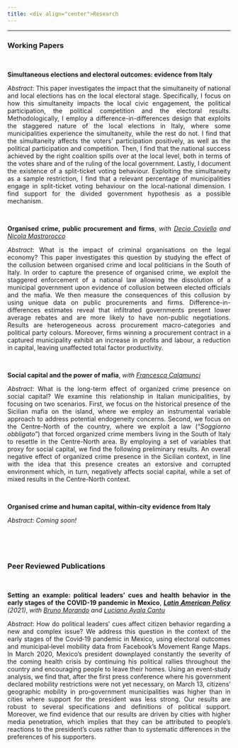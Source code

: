 ```yaml
---
title: <div align="center">Research
---
```



****

<div align="justify">

### Working Papers

<br />


**Simultaneous elections and electoral outcomes: evidence from Italy**

*Abstract*: This paper investigates the impact that the simultaneity of national and local elections has on the local electoral stage. Specifically, I focus on how this simultaneity impacts the local civic engagement, the political participation, the political competition and the electoral results. Methodologically, I employ a difference-in-differences design that exploits the staggered nature of the local elections in Italy, where some municipalities experience the simultaneity, while the rest do not. I find that the simultaneity affects the voters' participation positively, as well as the political participation and competition. Then, I find that the national success achieved by the right coalition spills over at the local level, both in terms of the votes share and of the ruling of the local government. Lastly, I document the existence of a split-ticket voting behaviour. Exploiting the simultaneity as a sample restriction, I find that a relevant percentage of municipalities engage in split-ticket voting behaviour on the local-national dimension. I find support for the divided government hypothesis as a possible mechanism.

<br />

**Organised crime, public procurement and firms**, *with* <a href="https://tintin.hec.ca/pages/decio.coviello/home.html" target="_blank">*Decio Coviello*</a> *and* <a href="https://nicolamastrorocco.com/" target="_blank">*Nicola Mastrorocco*</a>

*Abstract*: What is the impact of criminal organisations on the legal economy? This paper investigates this question by studying the effect of the collusion between organised crime and local politicians in the South of Italy. In order to capture the presence of organised crime, we exploit the staggered enforcement of a national law allowing the dissolution of a municipal government upon evidence of  collusion  between  elected  officials and the mafia. We then measure the consequences of this collusion by using unique data on public procurements and firms. Difference-in-differences estimates reveal that infiltrated governments present lower average rebates and are more likely to have non-public negotiations. Results are heterogeneous across procurement macro-categories and political party colours. Moreover, firms winning a procurement contract in a captured municipality exhibit an increase in profits and labour, a  reduction in capital, leaving unaffected total factor productivity.

<br />


**Social capital and the power of mafia**, *with* <a href="https://sites.google.com/view/francescacalamunci/home?authuser=0" target="_blank">*Francesca Calamunci*</a>

*Abstract*: What is the long-term effect of organized crime presence on social capital? We examine this relationship in Italian municipalities, by focusing on two scenarios. First, we focus on the historical presence of the Sicilian mafia on the island, where we employ an instrumental variable approach to address potential endogeneity concerns. Second, we focus on the Centre-North of the country, where we exploit a law ("*Soggiorno obbligato*") that forced organized crime members living in the South of Italy to resettle in the Centre-North area. By employing a set of variables that proxy for social capital, we find the following preliminary results. An overall negative effect of organized crime presence in the Sicilian context, in line with the idea that this presence creates an extorsive and corrupted environment which, in turn, negatively affects social capital, while a set of mixed results in the Centre-North context.

<br />

**Organised crime and human capital, within-city evidence from Italy** 

*Abstract*: *Coming soon!*

<br />


<br />


### Peer Reviewed Publications

<br />


**Setting an example: political leaders’ cues and health behavior in the early stages of the COVID-19 pandemic in Mexico**, <a href="https://onlinelibrary.wiley.com/doi/10.1111/lamp.12223" target="_blank">*__Latin American Policy__*</a> *(2021)*, *with* <a href="https://sites.google.com/view/brunomorando/home" target="_blank">*Bruno Morando*</a> *and* <a href="https://www.udlap.mx/ofertaacademica/profesores.aspx?cveCarrera=LEC&profesor=0024068&extracto=1" target="_blank">*Luciano Ayala Cantu*</a>




*Abstract*: How do political leaders’ cues affect citizen behavior regarding a new and complex issue? We address this question in the context of the early stages of the Covid‐19 pandemic in Mexico, using electoral outcomes and municipal‐level mobility data from Facebook's Movement Range Maps. In March 2020, Mexico's president downplayed constantly the severity of the coming health crisis by continuing his political rallies throughout the country and encouraging people to leave their homes. Using an event‐study analysis, we find that, after the first press conference where his government declared mobility restrictions were not yet necessary, on March 13, citizens’ geographic mobility in pro‐government municipalities was higher than in cities where support for the president was less strong. Our results are robust to several specifications and definitions of political support. Moreover, we find evidence that our results are driven by cities with higher media penetration, which implies that they can be attributed to people's reactions to the president's cues rather than to systematic differences in the preferences of his supporters.